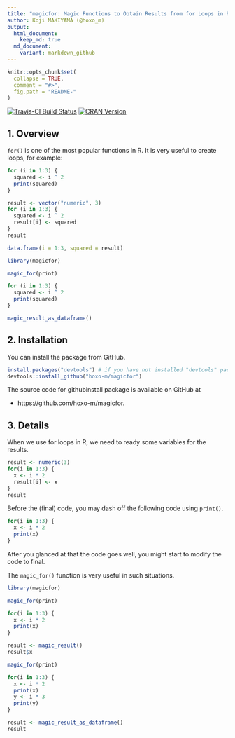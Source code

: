 ```yaml
---
title: "magicfor: Magic Functions to Obtain Results from for Loops in R"
author: Koji MAKIYAMA (@hoxo_m)
output: 
  html_document:
    keep_md: true
  md_document:
    variant: markdown_github
---
```


<!-- README.md is generated from README.Rmd. Please edit that file -->

```r
knitr::opts_chunk$set(
  collapse = TRUE,
  comment = "#>",
  fig.path = "README-"
)
```

[![Travis-CI Build Status](https://travis-ci.org/hoxo-m/magicfor.svg?branch=master)](https://travis-ci.org/hoxo-m/magicfor)
[![CRAN Version](http://www.r-pkg.org/badges/version/magicfor)](https://cran.r-project.org/package=magicfor)

## 1. Overview

`for()` is one of the most popular functions in R.
It is very useful to create loops, for example:

```r
for (i in 1:3) {
  squared <- i ^ 2
  print(squared)
}
```

```r
result <- vector("numeric", 3)
for (i in 1:3) {
  squared <- i ^ 2
  result[i] <- squared
}
result
```

```r
data.frame(i = 1:3, squared = result)
```

```r
library(magicfor)

magic_for(print)

for (i in 1:3) {
  squared <- i ^ 2
  print(squared)
}

magic_result_as_dataframe()
```

## 2. Installation

You can install the package from GitHub.

```r
install.packages("devtools") # if you have not installed "devtools" package
devtools::install_github("hoxo-m/magicfor")
```

The source code for githubinstall package is available on GitHub at

- https://github.com/hoxo-m/magicfor.

## 3. Details

When we use for loops in R, we need to ready some variables for the results.

```r
result <- numeric(3)
for(i in 1:3) {
  x <- i * 2
  result[i] <- x
}
result
```

Before the (final) code, you may dash off the following code using `print()`.

```r
for(i in 1:3) {
  x <- i * 2
  print(x)
}
```

After you glanced at that the code goes well, you might start to modify the code to final.

The `magic_for()` function is very useful in such situations.

```r
library(magicfor)

magic_for(print)

for(i in 1:3) {
  x <- i * 2
  print(x)
}

result <- magic_result()
result$x
```

```r
magic_for(print)

for(i in 1:3) {
  x <- i * 2
  print(x)
  y <- i * 3
  print(y)
}

result <- magic_result_as_dataframe()
result
```

